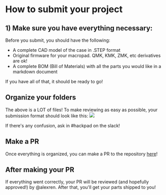# How to submit your project

## 1) Make sure you have everything necessary:
Before you submit, you should have the following:
- A complete CAD model of the case in .STEP format
- Original firmware for your macropad. QMK, KMK, ZMK, etc derivatives are ok!
- A complete BOM (Bill of Materials) with all the parts you would like in a markdown document

If you have all of that, it should be ready to go!

## Organize your folders
The above is a LOT of files! To make reviewing as easy as possible, your submission format should look like this:
<img src="/docs/examplelayout.png" className="max-w-xl" />

If there's any confusion, ask in #hackpad on the slack!


## Make a PR 
Once everything is organized, you can make a PR to the repository [here](https://github.com/hackclub/hackpad)!

## After making your PR
If everything went correctly, your PR will be reviewed (and hopefully approved!) by @alexren. After that, you'll get your parts shipped to you!
